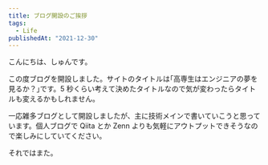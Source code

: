 ```yaml
---
title: ブログ開設のご挨拶
tags:
  - Life
publishedAt: "2021-12-30"
---
```


こんにちは、しゅんです。

この度ブログを開設しました。サイトのタイトルは｢高専生はエンジニアの夢を見るか？｣です。5 秒くらい考えて決めたタイトルなので気が変わったらタイトルも変えるかもしれません。

一応雑多ブログとして開設しましたが、主に技術メインで書いていこうと思っています。個人ブログで Qiita とか Zenn よりも気軽にアウトプットできそうなので楽しみにしていてください。

それではまた。
